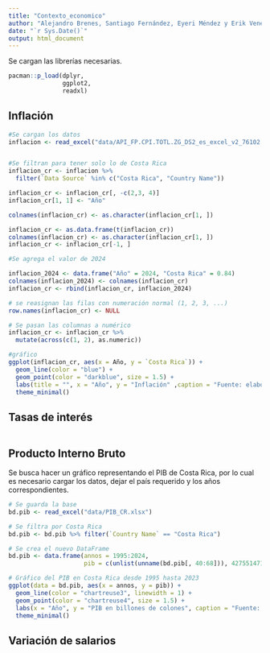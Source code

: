 ---
title: "Contexto_economico"
author: "Alejandro Brenes, Santiago Fernández, Eyeri Méndez y Erik Venegas"
date: "`r Sys.Date()`"
output: html_document
---

Se cargan las librerías necesarias.

```{r librerias}
pacman::p_load(dplyr,
               ggplot2,
               readxl)
```

## Inflación

```{r inflacion_cr}
#Se cargan los datos
inflacion <- read_excel("data/API_FP.CPI.TOTL.ZG_DS2_es_excel_v2_76102.xls")


#Se filtran para tener solo lo de Costa Rica
inflacion_cr <- inflacion %>%
  filter(`Data Source` %in% c("Costa Rica", "Country Name"))

inflacion_cr <- inflacion_cr[, -c(2,3, 4)]
inflacion_cr[1, 1] <- "Año"

colnames(inflacion_cr) <- as.character(inflacion_cr[1, ])  

inflacion_cr <- as.data.frame(t(inflacion_cr))
colnames(inflacion_cr) <- as.character(inflacion_cr[1, ]) 
inflacion_cr <- inflacion_cr[-1, ]

#Se agrega el valor de 2024

inflacion_2024 <- data.frame("Año" = 2024, "Costa Rica" = 0.84)
colnames(inflacion_2024) <- colnames(inflacion_cr)
inflacion_cr <- rbind(inflacion_cr, inflacion_2024)

# se reasignan las filas con numeración normal (1, 2, 3, ...)
row.names(inflacion_cr) <- NULL

# Se pasan las columnas a numérico
inflacion_cr <- inflacion_cr %>%
  mutate(across(c(1, 2), as.numeric))

#gráfico
ggplot(inflacion_cr, aes(x = Año, y = `Costa Rica`)) +
  geom_line(color = "blue") + 
  geom_point(color = "darkblue", size = 1.5) +
  labs(title = "", x = "Año", y = "Inflación" ,caption = "Fuente: elaboración propia") +
  theme_minimal()
```




## Tasas de interés

```{r}

```

## Producto Interno Bruto

Se busca hacer un gráfico representando el PIB de Costa Rica, por lo cual es necesario cargar los datos, dejar el país requerido y los años correspondientes.

```{r PIB_CR}
# Se guarda la base
bd.pib <- read_excel("data/PIB_CR.xlsx")

# Se filtra por Costa Rica
bd.pib <- bd.pib %>% filter(`Country Name` == "Costa Rica")

# Se crea el nuevo DataFrame
bd.pib <- data.frame(annos = 1995:2024,
                     pib = c(unlist(unname(bd.pib[, 40:68])), 42755147159722) / 1000000000)

# Gráfico del PIB en Costa Rica desde 1995 hasta 2023
ggplot(data = bd.pib, aes(x = annos, y = pib)) +
  geom_line(color = "chartreuse3", linewidth = 1) +
  geom_point(color = "chartreuse4", size = 1.5) +
  labs(x = "Año", y = "PIB en billones de colones", caption = "Fuente: elaboración propia") +
  theme_minimal()
```

## Variación de salarios

```{r}

```




